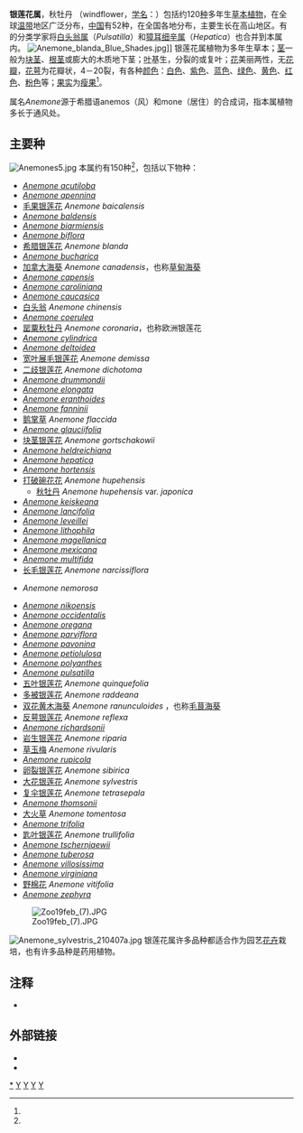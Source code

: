 {{automatic taxobox
| title = 银莲花属
| image = Anemone hupehensis var. japonica 1.jpg
| image_width = 250px
| image_caption = [[秋牡丹|秋牡丹]] ''Anemone hupehensis'' var. ''japonica''
| taxon=Anemone
| authority = [[L.|L.]], 1753
| type_species = [[罂粟秋牡丹|罂粟秋牡丹]]<br />''Anemone coronaria'' L.
| subdivision_ranks = [[种|种]]
| subdivision = 参见正文
| synonyms = 
''Anemoclema''  <small>(Franch.) W. T. Wang</small><br />
''Anemonastrum'' <small>Holub</small><br />
''Anemonidium'' <small>(Spach) Holub</small><br />
''Anetilla'' <small>Galushko</small><br />
''Arsenjevia'' <small>Starod.</small><br />
''Eriocapitella'' <small>Nakai</small><br />
''Jurtsevia'' <small>[[Áskell_Löve|Á.]] & [[Doris_Löve|D. Löve]]</small><br />
<small>'''可能的异名：'''</small><br />
''[[Barneoudia|Barneoudia]]'' <small>Gay</small><br />
''[[獐耳细辛属|Hepatica]]'' <small>Mill.</small><br />
''[[Knowltonia|Knowltonia]]'' <small>Salisb.</small><br />
''[[Miyakea|Miyakea]]'' <small>Miyabe & Tatew.</small><br />
''[[Oreithales|Oreithales]]'' <small>Schltdl.</small><br />
''[[白头翁属|Pulsatilla]]'' <small>Mill.</small><br />
<small>来源：GRIN<ref name="GRIN">{{cite web
 |url         = http://www.ars-grin.gov/cgi-bin/npgs/html/genus.pl?664
 |title       = Genus: ''Anemone'' L.
 |accessdate  = 2008-05-15
 |author      = Germplasm Resources Information Network (GRIN)
 |authorlink  = Germplasm Resources Information Network
 |date        = 2007-05-10
 |work        = Taxonomy for Plants
 |publisher   = [[United_States_Department_of_Agriculture|USDA]], [[Agricultural_Research_Service|ARS]], National Genetic Resources Program, National Germplasm Resources Laboratory, Beltsville, Maryland
 |deadurl     = yes
 |archiveurl  = https://web.archive.org/web/20090115003152/http://www.ars-grin.gov/cgi-bin/npgs/html/genus.pl?664
 |archivedate = 2009-01-15
}}</ref>、ING<ref name='IPNI'>{{cite web
 | url = http://botany.si.edu/ing/INGsearch.cfm?searchword=Anemone
 | title = Plant Name Search Results
 | accessdate = 2008-04-18
 | author = International Organization for Plant Information (IOPI)
 | work = [[International_Plant_Names_Index|International Plant Names Index]]
 | archive-date = 2009-01-15
 | archive-url = https://web.archive.org/web/20090115003152/http://botany.si.edu/ing/INGsearch.cfm?searchword=Anemone
 | dead-url = no
 }}</ref>、FNA<ref name="FNA">{{cite journal
  | journal =[[Flora_of_North_America|Flora of North America]]
  | title =5. Anemone Linnaeus
  | volume =3
  | url =http://www.efloras.org/florataxon.aspx?flora_id=1&taxon_id=101733
  | accessdate =2008-05-16
  | archive-date =2008-05-04
  | archive-url =https://web.archive.org/web/20080504210554/http://www.efloras.org/florataxon.aspx?flora_id=1&taxon_id=101733
  | dead-url =no
  }}</ref></small>
}}

'''银莲花属'''，秋牡丹 （windflower，[[学名|学名]]：''{{lang|la|Anemone}}''）包括约120[[种|种]]多年生[[草本|草本]][[植物|植物]]，在全球[[温带|温带]]地区广泛分布，[[中国|中国]]有52种，在全国各地分布，主要生长在高山地区。有的分类学家将[[白头翁属|白头翁属]]（''Pulsatilla''）和[[獐耳细辛属|獐耳细辛属]]（''Hepatica''）也合并到本属内。 
[[File:Anemone_blanda_Blue_Shades.jpg|thumb]]]]
银莲花属植物为多年生草本；[[茎|茎]]一般为[[块茎|块茎]]、[[根茎|根茎]]或膨大的木质地下茎；[[叶|叶]]基生，分裂的或复叶；[[花|花]]美丽两性，无[[花瓣|花瓣]]，[[花萼|花萼]]为花瓣状，4－20裂，有各种[[颜色|颜色]]：[[白色|白色]]、[[紫色|紫色]]、[[蓝色|蓝色]]、[[绿色|绿色]]、[[黄色|黄色]]、[[红色|红色]]、[[粉色|粉色]]等；[[果实|果实]]为[[瘦果|瘦果]]<ref name="FNA"/>。

属名''Anemone''源于希腊语anemos（风）和mone（居住）的合成词，指本属植物多长于通风处。

== 主要种 ==
[[File:Anemones5.jpg|thumb]]
本属约有150种<ref name="FNA"/>，包括以下物种：
* ''[[Anemone_acutiloba|Anemone acutiloba]]''
* ''[[Anemone_apennina|Anemone apennina]]'' 
* [[毛果银莲花|毛果银莲花]] ''Anemone baicalensis''
* ''[[Anemone_baldensis|Anemone baldensis]]''
* ''[[Anemone_biarmiensis|Anemone biarmiensis]]''
* ''[[Anemone_biflora|Anemone biflora]]''
* [[希腊银莲花|希腊银莲花]] ''Anemone blanda'' 
* ''[[Anemone_bucharica|Anemone bucharica]]''
* [[加拿大海葵|加拿大海葵]] ''Anemone canadensis''，也称[[草甸海葵|草甸海葵]]
* ''[[Anemone_capensis|Anemone capensis]]''
* ''[[Anemone_caroliniana|Anemone caroliniana]]''
* ''[[Anemone_caucasica|Anemone caucasica]]''
* [[白头翁_(植物)|白头翁]] ''Anemone chinensis''
* ''[[Anemone_coerulea|Anemone coerulea]]''
* [[罂粟秋牡丹|罂粟秋牡丹]] ''Anemone coronaria''，也称欧洲银莲花
* ''[[Anemone_cylindrica|Anemone cylindrica]]''
* ''[[Anemone_deltoidea|Anemone deltoidea]]''
* [[宽叶展毛银莲花|宽叶展毛银莲花]] ''Anemone demissa''
* [[二歧银莲花|二歧银莲花]] ''Anemone dichotoma''
* ''[[Anemone_drummondii|Anemone drummondii]]''
* ''[[Anemone_elongata|Anemone elongata]]''
* ''[[Anemone_eranthoides|Anemone eranthoides]]''
* ''[[Anemone_fanninii|Anemone fanninii]]''
* [[鹅掌草|鹅掌草]] ''Anemone flaccida''
* ''[[Anemone_glauciifolia|Anemone glauciifolia]]''
* [[块茎银莲花|块茎银莲花]] ''Anemone gortschakowii''
* ''[[Anemone_heldreichiana|Anemone heldreichiana]]''
* ''[[Anemone_hepatica|Anemone hepatica]]''  
* ''[[Anemone_hortensis|Anemone hortensis]]''
* [[打破碗花花|打破碗花花]] ''Anemone hupehensis'' 
** [[秋牡丹|秋牡丹]] ''Anemone hupehensis'' var. ''japonica'' 
* ''[[Anemone_keiskeana|Anemone keiskeana]]''
* ''[[Anemone_lancifolia|Anemone lancifolia]]''
* ''[[Anemone_leveillei|Anemone leveillei]]''
* ''[[Anemone_lithophila|Anemone lithophila]]''
* ''[[Anemone_magellanica|Anemone magellanica]]''
* ''[[Anemone_mexicana|Anemone mexicana]]''
* ''[[Anemone_multifida|Anemone multifida]]''
* [[长毛银莲花|长毛银莲花]] ''Anemone narcissiflora'' 
* {{le|栎林银莲花|Anemone nemorosa}} ''Anemone nemorosa'' 
* ''[[Anemone_nikoensis|Anemone nikoensis]]''
* ''[[Anemone_occidentalis|Anemone occidentalis]]'' 
* ''[[Anemone_oregana|Anemone oregana]]''
* ''[[Anemone_parviflora|Anemone parviflora]]''
* ''[[Anemone_pavonina|Anemone pavonina]]''
* ''[[Anemone_petiolulosa|Anemone petiolulosa]]''
* ''[[Anemone_polyanthes|Anemone polyanthes]]''
* ''[[Anemone_pulsatilla|Anemone pulsatilla]]''
* [[五叶银莲花|五叶银莲花]] ''Anemone quinquefolia'' 
* [[多被银莲花|多被银莲花]] ''Anemone raddeana''
* [[双花黄木海葵|双花黄木海葵]] ''Anemone ranunculoides'' ，也称[[毛茛海葵|毛茛海葵]]
* [[反萼银莲花|反萼银莲花]] ''Anemone reflexa''
* ''[[Anemone_richardsonii|Anemone richardsonii]]'' 
* [[岩生银莲花|岩生银莲花]] ''Anemone riparia''
* [[草玉梅|草玉梅]] ''Anemone rivularis''
* ''[[Anemone_rupicola|Anemone rupicola]]''
* [[卵裂银莲花|卵裂银莲花]] ''Anemone sibirica''
* [[大花银莲花|大花银莲花]] ''Anemone sylvestris'' 
* [[复伞银莲花|复伞银莲花]] ''Anemone tetrasepala''
* ''[[Anemone_thomsonii|Anemone thomsonii]]''
* [[大火草|大火草]] ''Anemone tomentosa''
* ''[[Anemone_trifolia|Anemone trifolia]]''
* [[匙叶银莲花|匙叶银莲花]] ''Anemone trullifolia''
* ''[[Anemone_tschernjaewii|Anemone tschernjaewii]]''
* ''[[Anemone_tuberosa|Anemone tuberosa]]''
* ''[[Anemone_villosissima|Anemone villosissima]]''
* ''[[Anemone_virginiana|Anemone virginiana]]''
* [[野棉花|野棉花]] ''Anemone vitifolia''
* ''[[Anemone_zephyra|Anemone zephyra]]''

[[File:Zoo19feb_(7).JPG|thumb]]

[[File:Anemone_sylvestris_210407a.jpg|thumb]]
银莲花属许多品种都适合作为园艺[[花卉|花卉]]栽培，也有许多品种是药用植物。
{{clear}}

== 注释 ==
{{reflist}}
* {{1911}}

== 外部链接 ==
{{commons category|Anemone}}
* {{ITIS|ID=18425|taxon=''Anemone'' L.  |year=2008|date=15 May}}
* {{cite web
 | url = http://plants.usda.gov/java/profile?symbol=ANEMO
 | title = PLANTS Profile, ''Anemone'' L.
 | accessdate = 2008-05-16
 | author = Natural Resources Conservation Service (NRCS)
 | format = HTML
 | work = The PLANTS Database
 | publisher = [[美国农业部|美国农业部]]
 | archive-date = 2008-11-01
 | archive-url = https://web.archive.org/web/20081101151958/http://plants.usda.gov/java/profile?symbol=ANEMO
 | dead-url = no
 }}
{{Taxonbar|from=Q158286}}

[[Category:银莲花属|*]]
[[Category:花|Y]]
[[Category:药用植物|Y]]
[[Category:_卡尔·林奈命名的生物分类|Y]]
[[Category:_1753年描述的分类群|Y]]